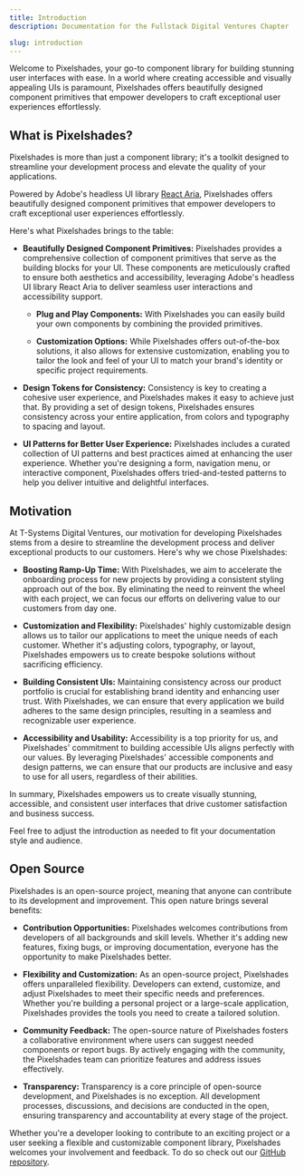 ```yaml
---
title: Introduction
description: Documentation for the Fullstack Digital Ventures Chapter

slug: introduction
---
```



Welcome to Pixelshades, your go-to component library for building stunning user interfaces with ease. In a world where creating accessible and visually appealing UIs is paramount, Pixelshades offers beautifully designed component primitives that empower developers to craft exceptional user experiences effortlessly.

## What is Pixelshades?

Pixelshades is more than just a component library; it's a toolkit designed to streamline your development process and elevate the quality of your applications.

Powered by Adobe's headless UI library [React Aria](https://react-spectrum.adobe.com/react-aria/getting-started.html), Pixelshades offers beautifully designed component primitives that empower developers to craft exceptional user experiences effortlessly.

Here's what Pixelshades brings to the table:

- **Beautifully Designed Component Primitives:** Pixelshades provides a comprehensive collection of component primitives that serve as the building blocks for your UI. These components are meticulously crafted to ensure both aesthetics and accessibility, leveraging Adobe's headless UI library React Aria to deliver seamless user interactions and accessibility support.

  - **Plug and Play Components:** With Pixelshades you can easily build your own components by combining the provided primitives.

  - **Customization Options:** While Pixelshades offers out-of-the-box solutions, it also allows for extensive customization, enabling you to tailor the look and feel of your UI to match your brand's identity or specific project requirements.

- **Design Tokens for Consistency:** Consistency is key to creating a cohesive user experience, and Pixelshades makes it easy to achieve just that. By providing a set of design tokens, Pixelshades ensures consistency across your entire application, from colors and typography to spacing and layout.

- **UI Patterns for Better User Experience:** Pixelshades includes a curated collection of UI patterns and best practices aimed at enhancing the user experience. Whether you're designing a form, navigation menu, or interactive component, Pixelshades offers tried-and-tested patterns to help you deliver intuitive and delightful interfaces.

## Motivation

At T-Systems Digital Ventures, our motivation for developing Pixelshades stems from a desire to streamline the development process and deliver exceptional products to our customers. Here's why we chose Pixelshades:

- **Boosting Ramp-Up Time:** With Pixelshades, we aim to accelerate the onboarding process for new projects by providing a consistent styling approach out of the box. By eliminating the need to reinvent the wheel with each project, we can focus our efforts on delivering value to our customers from day one.

- **Customization and Flexibility:** Pixelshades' highly customizable design allows us to tailor our applications to meet the unique needs of each customer. Whether it's adjusting colors, typography, or layout, Pixelshades empowers us to create bespoke solutions without sacrificing efficiency.

- **Building Consistent UIs:** Maintaining consistency across our product portfolio is crucial for establishing brand identity and enhancing user trust. With Pixelshades, we can ensure that every application we build adheres to the same design principles, resulting in a seamless and recognizable user experience.

- **Accessibility and Usability:** Accessibility is a top priority for us, and Pixelshades' commitment to building accessible UIs aligns perfectly with our values. By leveraging Pixelshades' accessible components and design patterns, we can ensure that our products are inclusive and easy to use for all users, regardless of their abilities.

In summary, Pixelshades empowers us to create visually stunning, accessible, and consistent user interfaces that drive customer satisfaction and business success.

Feel free to adjust the introduction as needed to fit your documentation style and audience.

## Open Source

Pixelshades is an open-source project, meaning that anyone can contribute to its development and improvement. This open nature brings several benefits:

- **Contribution Opportunities:** Pixelshades welcomes contributions from developers of all backgrounds and skill levels. Whether it's adding new features, fixing bugs, or improving documentation, everyone has the opportunity to make Pixelshades better.

- **Flexibility and Customization:** As an open-source project, Pixelshades offers unparalleled flexibility. Developers can extend, customize, and adjust Pixelshades to meet their specific needs and preferences. Whether you're building a personal project or a large-scale application, Pixelshades provides the tools you need to create a tailored solution.

- **Community Feedback:** The open-source nature of Pixelshades fosters a collaborative environment where users can suggest needed components or report bugs. By actively engaging with the community, the Pixelshades team can prioritize features and address issues effectively.

- **Transparency:** Transparency is a core principle of open-source development, and Pixelshades is no exception. All development processes, discussions, and decisions are conducted in the open, ensuring transparency and accountability at every stage of the project.

Whether you're a developer looking to contribute to an exciting project or a user seeking a flexible and customizable component library, Pixelshades welcomes your involvement and feedback. To do so check out our [GitHub repository](https://github.com/telekom/pixelshades).
